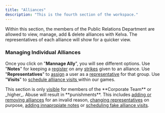```yaml
---
title: "Alliances"
description: "This is the fourth section of the workspace."
---
```


Within this section, the members of the Public Relations Department are allowed to view, manage, add & delete alliances with Kelva. The representatives of each alliance will show for a quicker view.

### Managing Individual Alliances

Once you click on "**Mannage Ally**", you will see different options. Use "**Notes**" for keeping a <u>register</u> on any <u>strikes</u> given to an alliance. Use "**Representatives**" to <u>assign</u> a user as a <u>representative</u> for that group. Use "**Visits**" to <u>schedule alliiance visits </u>within our games.

<Warning>
  This section is only <u>visible</u> for members of the **Corporate Team** or _higher_.
</Warning>

<Danger>
  Abuse will result in **punishments**. This includes <u>adding or removing alliances</u> for an invalid reason, <u>changing representatives</u> on purpose, <u>adding innapropiate notes</u> or <u>scheduling fake alliance visits</u>.
</Danger>